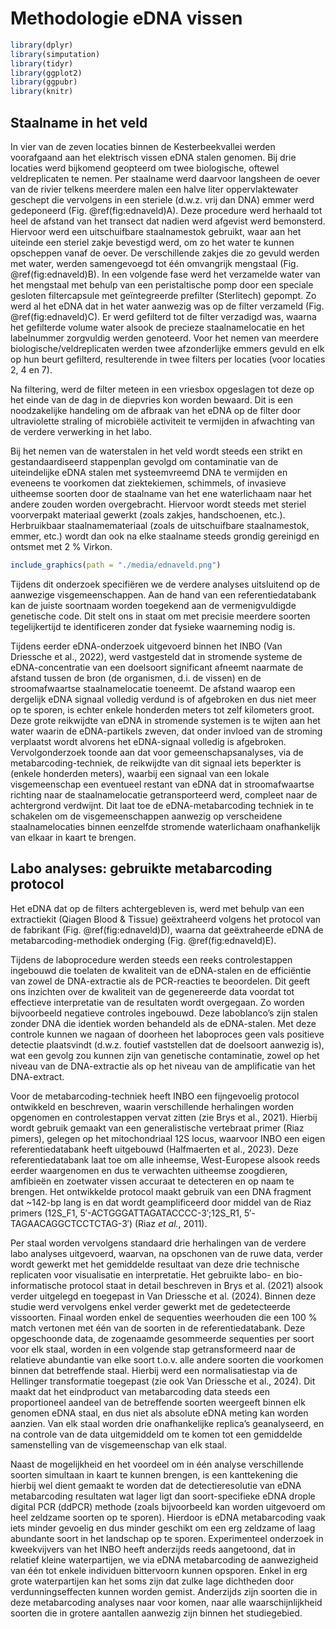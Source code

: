 # Methodologie eDNA vissen

```r
library(dplyr)
library(simputation)
library(tidyr)
library(ggplot2)
library(ggpubr)
library(knitr)
```

## Staalname in het veld

In vier van de zeven locaties binnen de Kesterbeekvallei werden voorafgaand aan het elektrisch vissen eDNA stalen genomen.
Bij drie locaties werd bijkomend geopteerd om twee biologische, oftewel veldreplicaten te nemen.
Per staalname werd daarvoor langsheen de oever van de rivier telkens meerdere malen een halve liter oppervlaktewater geschept die vervolgens in een steriele (d.w.z. vrij dan DNA) emmer werd gedeponeerd (Fig. \@ref(fig:ednaveld)A).
Deze procedure werd herhaald tot heel de afstand van het transect dat nadien werd afgevist werd bemonsterd.
Hiervoor werd een uitschuifbare staalnamestok gebruikt, waar aan het uiteinde een steriel zakje bevestigd werd, om zo het water te kunnen opscheppen vanaf de oever.
De verschillende zakjes die zo gevuld werden met water, werden samengevoegd tot één omvangrijk mengstaal (Fig. \@ref(fig:ednaveld)B).
In een volgende fase werd het verzamelde water van het mengstaal met behulp van een peristaltische pomp door een speciale gesloten filtercapsule met geïntegreerde prefilter (Sterlitech) gepompt.
Zo werd al het eDNA dat in het water aanwezig was op de filter verzameld (Fig. \@ref(fig:ednaveld)C).
Er werd gefilterd tot de filter verzadigd was, waarna het gefilterde volume water alsook de precieze staalnamelocatie en het labelnummer zorgvuldig werden genoteerd.
Voor het nemen van meerdere biologische/veldreplicaten werden twee afzonderlijke emmers gevuld en elk op hun beurt gefilterd, resulterende in twee filters per locaties (voor locaties 2, 4 en 7).

Na filtering, werd de filter meteen in een vriesbox opgeslagen tot deze op het einde van de dag in de diepvries kon worden bewaard.
Dit is een noodzakelijke handeling om de afbraak van het eDNA op de filter door ultraviolette straling of microbiële activiteit te vermijden in afwachting van de verdere verwerking in het labo.

Bij het nemen van de waterstalen in het veld wordt steeds een strikt en gestandaardiseerd stappenplan gevolgd om contaminatie van de uiteindelijke eDNA stalen met systeemvreemd DNA te vermijden en eveneens te voorkomen dat ziektekiemen, schimmels, of invasieve uitheemse soorten door de staalname van het ene waterlichaam naar het andere zouden worden overgebracht.
Hiervoor wordt steeds met steriel voorverpakt materiaal gewerkt (zoals zakjes, handschoenen, etc.).
Herbruikbaar staalnamemateriaal (zoals de uitschuifbare staalnamestok, emmer, etc.) wordt dan ook na elke staalname steeds grondig gereinigd en ontsmet met 2 % Virkon.

```r
include_graphics(path = "./media/ednaveld.png")
```

Tijdens dit onderzoek specifiëren we de verdere analyses uitsluitend op de aanwezige visgemeenschappen.
Aan de hand van een referentiedatabank kan de juiste soortnaam worden toegekend aan de vermenigvuldigde genetische code.
Dit stelt ons in staat om met precisie meerdere soorten tegelijkertijd te identificeren zonder dat fysieke waarneming nodig is.

Tijdens eerder eDNA-onderzoek uitgevoerd binnen het INBO (Van Driessche et al., 2022), werd vastgesteld dat in stromende systeme de eDNA-concentratie van een doelsoort significant afneemt naarmate de afstand tussen de bron (de organismen, d.i. de vissen) en de stroomafwaartse staalnamelocatie toeneemt.
De afstand waarop een dergelijk eDNA signaal volledig verdund is of afgebroken en dus niet meer op te sporen, is echter enkele honderden meters tot zelf kilometers groot.
Deze grote reikwijdte van eDNA in stromende systemen is te wijten aan het water waarin de eDNA-partikels zweven, dat onder invloed van de stroming verplaatst wordt alvorens het eDNA-signaal volledig is afgebroken.
Vervolgonderzoek toonde aan dat voor gemeenschapsanalyses, via de metabarcoding-techniek, de reikwijdte van dit signaal iets beperkter is (enkele honderden meters), waarbij een signaal van een lokale visgemeenschap een eventueel restant van eDNA dat in stroomafwaartse richting naar de staalnamelocatie getransporteerd werd, compleet naar de achtergrond verdwijnt.
Dit laat toe de eDNA-metabarcoding techniek in te schakelen om de visgemeenschappen aanwezig op verscheidene staalnamelocaties binnen eenzelfde stromende waterlichaam onafhankelijk van elkaar in kaart te brengen.

## Labo analyses: gebruikte metabarcoding protocol

Het eDNA dat op de filters achtergebleven is, werd met behulp van een extractiekit (Qiagen Blood & Tissue) geëxtraheerd volgens het protocol van de fabrikant (Fig. \@ref(fig:ednaveld)D), waarna dat geëxtraheerde eDNA de metabarcoding-methodiek onderging (Fig. \@ref(fig:ednaveld)E).

Tijdens de laboprocedure werden steeds een reeks controlestappen ingebouwd die toelaten de kwaliteit van de eDNA-stalen en de efficiëntie van zowel de DNA-extractie als de PCR-reacties te beoordelen.
Dit geeft ons inzichten over de kwaliteit van de gegenereerde data voordat tot effectieve interpretatie van de resultaten wordt overgegaan.
Zo worden bijvoorbeeld negatieve controles ingebouwd.
Deze laboblanco’s zijn stalen zonder DNA die identiek worden behandeld als de eDNA-stalen.
Met deze controle kunnen we nagaan of doorheen het laboproces geen vals positieve detectie plaatsvindt (d.w.z. foutief vaststellen dat de doelsoort aanwezig is), wat een gevolg zou kunnen zijn van genetische contaminatie, zowel op het niveau van de DNA-extractie als op het niveau van de amplificatie van het DNA-extract.

Voor de metabarcoding-techniek heeft INBO een fijngevoelig protocol ontwikkeld en beschreven, waarin verschillende herhalingen worden opgenomen en controlestappen vervat zitten (zie Brys et al., 2021).
Hierbij wordt gebruik gemaakt van een generalistische vertebraat primer (Riaz pimers), gelegen op het mitochondriaal 12S locus, waarvoor INBO een eigen referentiedatabank heeft uitgebouwd (Halfmaerten et al., 2023).
Deze referentiedatabank laat toe om alle inheemse, West-Europese alsook reeds eerder waargenomen en dus te verwachten uitheemse zoogdieren, amfibieën en zoetwater vissen accuraat te detecteren en op naam te brengen.
Het ontwikkelde protocol maakt gebruik van een DNA fragment dat \~142-bp lang is en dat wordt geamplificeerd door middel van de Riaz primers (12S_F1, 5′-ACTGGGATTAGATACCCC-3′;12S_R1, 5′-TAGAACAGGCTCCTCTAG-3′) (Riaz *et al.*, 2011).

Per staal worden vervolgens standaard drie herhalingen van de verdere labo analyses uitgevoerd, waarvan, na opschonen van de ruwe data, verder wordt gewerkt met het gemiddelde resultaat van deze drie technische replicaten voor visualisatie en interpretatie.
Het gebruikte labo- en bio-informatische protocol staat in detail beschreven in Brys et al. (2021) alsook verder uitgelegd en toegepast in Van Driessche et al. (2024).
Binnen deze studie werd vervolgens enkel verder gewerkt met de gedetecteerde vissoorten.
Finaal worden enkel de sequenties weerhouden die een 100 % match vertonen met één van de soorten in de referentiedatabank.
Deze opgeschoonde data, de zogenaamde gesommeerde sequenties per soort voor elk staal, worden in een volgende stap getransformeerd naar de relatieve abundantie van elke soort t.o.v. alle andere soorten die voorkomen binnen dat betreffende staal.
Hierbij werd een normalisatiestap via de Hellinger transformatie toegepast (zie ook Van Driessche et al., 2024).
Dit maakt dat het eindproduct van metabarcoding data steeds een proportioneel aandeel van de betreffende soorten weergeeft binnen elk genomen eDNA staal, en dus niet als absolute eDNA meting kan worden aanzien.
Van elk staal worden drie onafhankelijke replica’s geanalyseerd, en na controle van de data uitgemiddeld om te komen tot een gemiddelde samenstelling van de visgemeenschap van elk staal.

Naast de mogelijkheid en het voordeel om in één analyse verschillende soorten simultaan in kaart te kunnen brengen, is een kanttekening die hierbij wel dient gemaakt te worden dat de detectieresolutie van eDNA metabarcoding resultaten wat lager ligt dan soort-specifieke eDNA drople digital PCR (ddPCR) methode (zoals bijvoorbeeld kan worden uitgevoerd om heel zeldzame soorten op te sporen).
Hierdoor is eDNA metabarcoding vaak iets minder gevoelig en dus minder geschikt om een erg zeldzame of laag abundante soort in het landschap op te sporen.
Experimenteel onderzoek in kweekvijvers van het INBO heeft anderzijds reeds aangetoond, dat in relatief kleine waterpartijen, we via eDNA metabarcoding de aanwezigheid van één tot enkele individuen bittervoorn kunnen opsporen.
Enkel in erg grote waterpartijen kan het soms zijn dat zulke lage dichtheden door verdunningseffecten kunnen worden gemist.
Anderzijds zijn soorten die in deze metabarcoding analyses naar voor komen, naar alle waarschijnlijkheid soorten die in grotere aantallen aanwezig zijn binnen het studiegebied.
